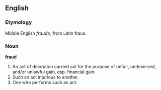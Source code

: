==English==
===Etymology===
Middle English ''fraude'', from Latin fraus.

===Noun===
'''fraud'''

# An act of deception carried out for the purpose of unfair, undeserved, and/or unlawful gain, esp. financial gain. 
# Such an act injurious to another.
# One who performs such an act.